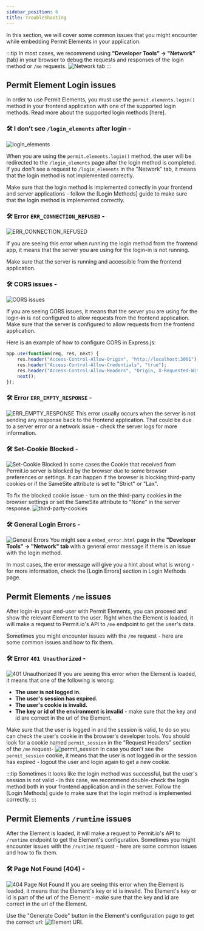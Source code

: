 ```yaml
---
sidebar_position: 6
title: Troubleshooting
---
```


In this section, we will cover some common issues that you might encounter while embedding Permit Elements in your application.

:::tip
In most cases, we recommend using **"Developer Tools" -> "Network"** (tab) in your browser to debug the requests and responses of the login method or `/me` requests.
![Network tab](/img/elements/troubleshooting/devtools.png)
:::


## Permit Element Login issues
In order to use Permit Elements, you must use the `permit.elements.login()` method in your frontend application with one of the supported login methods.
Read more about the supported login methods [here].

### 🛠 I don't see `/login_elements` after login -
![login_elements](/img/elements/troubleshooting/login-elements.png)

When you are using the `permit.elements.login()` method, the user will be redirected to the `/login_elements` page after the login method is completed.
If you don't see a request to `/login_elements` in the "Network" tab, it means that the login method is not implemented correctly.

Make sure that the login method is implemented correctly in your frontend and server applications - follow the [Login Methods] guide to make sure that the login method is implemented correctly.

### 🛠️ Error `ERR_CONNECTION_REFUSED` -
![ERR_CONNECTION_REFUSED](/img/elements/troubleshooting/err-connection-refused.png)

If you are seeing this error when running the login method from the frontend app, it means that the server you are using for the login-in is not running.

Make sure that the server is running and accessible from the frontend application.
### 🛠️ CORS issues -
![CORS issues](/img/elements/troubleshooting/cors.png)

If you are seeing CORS issues, it means that the server you are using for the login-in is not configured to allow requests from the frontend application.
Make sure that the server is configured to allow requests from the frontend application.

Here is an example of how to configure CORS in Express.js:
```javascript
app.use(function(req, res, next) {
    res.header("Access-Control-Allow-Origin", "http://localhost:3001"); // update to match the domain you will make the request from
    res.header("Access-Control-Allow-Credentials", "true");
    res.header("Access-Control-Allow-Headers", "Origin, X-Requested-With, Content-Type, Accept, Authorization, X-Permit-User-Key");
    next();
});
```

### 🛠️ Error `ERR_EMPTY_RESPONSE` -
![ERR_EMPTY_RESPONSE](/img/elements/troubleshooting/empty-response.png)
This error usually occurs when the server is not sending any response back to the frontend application.
That could be due to a server error or a network issue - check the server logs for more information.

### 🛠️ Set-Cookie Blocked -
![Set-Cookie Blocked](/img/elements/troubleshooting/cookie-blocked.png)
In some cases the Cookie that received from Permit.io server is blocked by the browser due to some browser preferences or settings.
It can happen if the browser is blocking third-party cookies or if the SameSite attribute is set to "Strict" or "Lax".

To fix the blocked cookie issue - turn on the third-party cookies in the browser settings or set the SameSite attribute to "None" in the server response.
![third-party-cookies](/img/elements/troubleshooting/third-party.png)

### 🛠️ General Login Errors -
![General Errors](/img/elements/troubleshooting/embed-error.png)
You might see a `embed_error.html` page in the **"Developer Tools" -> "Network" tab** with a general error message if there is an issue with the login method.

In most cases, the error message will give you a hint about what is wrong - for more information, check the [Login Errors] section in Login Methods page.


## Permit Elements `/me` issues
After login-in your end-user with Permit Elements, you can proceed and show the relevant Element to the user.
Right when the Element is loaded, it will make a request to Permit.io's API to `/me` endpoint to get the user's data.

Sometimes you might encounter issues with the `/me` request - here are some common issues and how to fix them.

### 🛠️ Error `401 Unauthorized` -
![401 Unauthorized](/img/elements/troubleshooting/unauthorized.png)
If you are seeing this error when the Element is loaded, it means that one of the following is wrong:
- **The user is not logged in.**
- **The user's session has expired.**
- **The user's cookie is invalid.**
- **The key or id of the environment is invalid** - make sure that the key and id are correct in the url of the Element.

Make sure that the user is logged in and the session is valid, to do so you can check the user's cookie in the browser's developer tools.
You should look for a cookie named `permit_session` in the "Request Headers" section of the `/me` request-
![permit_session](/img/elements/troubleshooting/cookie-devtools.png)
In case you don't see the `permit_session` cookie, it means that the user is not logged in or the session has expired - logout the user and login again to get a new cookie.

:::tip
Sometimes it looks like the login method was successful, but the user's session is not valid - in this case, we recommend double-check the login method both in your frontend application and in the server.
Follow the [Login Methods] guide to make sure that the login method is implemented correctly.
:::

## Permit Elements `/runtime` issues

After the Element is loaded, it will make a request to Permit.io's API to `/runtime` endpoint to get the Element's configuration.
Sometimes you might encounter issues with the `/runtime` request - here are some common issues and how to fix them.

### 🛠️ Page Not Found (404) -
![404 Page Not Found](/img/elements/troubleshooting/runtime-404.png)
If you are seeing this error when the Element is loaded, it means that the Element's key or id is invalid.
The Element's key or id is part of the url of the Element - make sure that the key and id are correct in the url of the Element.

Use the "Generate Code" button in the Element's configuration page to get the correct url:
![Element URL](/img/elements/troubleshooting/generate-code.png)